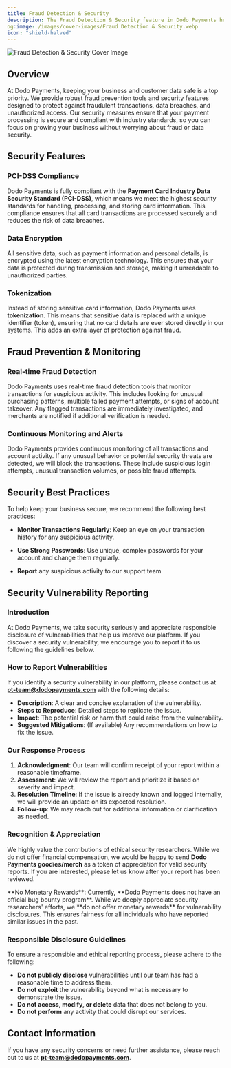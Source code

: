 ```yaml
---
title: Fraud Detection & Security
description: The Fraud Detection & Security feature in Dodo Payments helps merchants protect their business from fraudulent activities and secure customer transactions.
og:image: /images/cover-images/Fraud Detection & Security.webp
icon: "shield-halved"
---
```


<Frame>
    <img src="/images/cover-images/Fraud Detection & Security.webp" alt="Fraud Detection & Security Cover Image"/>
</Frame>

## Overview

At Dodo Payments, keeping your business and customer data safe is a top priority. We provide robust fraud prevention tools and security features designed to protect against fraudulent transactions, data breaches, and unauthorized access. Our security measures ensure that your payment processing is secure and compliant with industry standards, so you can focus on growing your business without worrying about fraud or data security.

## Security Features

### PCI-DSS Compliance

Dodo Payments is fully compliant with the **Payment Card Industry Data Security Standard (PCI-DSS)**, which means we meet the highest security standards for handling, processing, and storing card information. This compliance ensures that all card transactions are processed securely and reduces the risk of data breaches.

### Data Encryption

All sensitive data, such as payment information and personal details, is encrypted using the latest encryption technology. This ensures that your data is protected during transmission and storage, making it unreadable to unauthorized parties.

### Tokenization

Instead of storing sensitive card information, Dodo Payments uses **tokenization**. This means that sensitive data is replaced with a unique identifier (token), ensuring that no card details are ever stored directly in our systems. This adds an extra layer of protection against fraud.

## Fraud Prevention & Monitoring

### Real-time Fraud Detection

Dodo Payments uses real-time fraud detection tools that monitor transactions for suspicious activity. This includes looking for unusual purchasing patterns, multiple failed payment attempts, or signs of account takeover. Any flagged transactions are immediately investigated, and merchants are notified if additional verification is needed.

### Continuous Monitoring and Alerts

Dodo Payments provides continuous monitoring of all transactions and account activity. If any unusual behavior or potential security threats are detected, we will block the transactions. These include suspicious login attempts, unusual transaction volumes, or possible fraud attempts.

## Security Best Practices

To help keep your business secure, we recommend the following best practices:

* **Monitor Transactions Regularly**: Keep an eye on your transaction history for any suspicious activity.

* **Use Strong Passwords**: Use unique, complex passwords for your account and change them regularly.

* **Report** any suspicious activity to our support team

## Security Vulnerability Reporting

### Introduction

At Dodo Payments, we take security seriously and appreciate responsible disclosure of vulnerabilities that help us improve our platform. If you discover a security vulnerability, we encourage you to report it to us following the guidelines below.

### How to Report Vulnerabilities

If you identify a security vulnerability in our platform, please contact us at **[pt-team@dodopayments.com](mailto:pt-team@dodopayments.com)** with the following details:

- **Description**: A clear and concise explanation of the vulnerability.
- **Steps to Reproduce**: Detailed steps to replicate the issue.
- **Impact**: The potential risk or harm that could arise from the vulnerability.
- **Suggested Mitigations**: (If available) Any recommendations on how to fix the issue.

### Our Response Process

1. **Acknowledgment**: Our team will confirm receipt of your report within a reasonable timeframe.
2. **Assessment**: We will review the report and prioritize it based on severity and impact.
3. **Resolution Timeline**: If the issue is already known and logged internally, we will provide an update on its expected resolution.
4. **Follow-up**: We may reach out for additional information or clarification as needed.

### Recognition & Appreciation

We highly value the contributions of ethical security researchers. While we do not offer financial compensation, we would be happy to send **Dodo Payments goodies/merch** as a token of appreciation for valid security reports. If you are interested, please let us know after your report has been reviewed.

<Info>
**No Monetary Rewards**: Currently, **Dodo Payments does not have an official bug bounty program**. While we deeply appreciate security researchers' efforts, we **do not offer monetary rewards** for vulnerability disclosures. This ensures fairness for all individuals who have reported similar issues in the past.
</Info>

### Responsible Disclosure Guidelines

To ensure a responsible and ethical reporting process, please adhere to the following:

- **Do not publicly disclose** vulnerabilities until our team has had a reasonable time to address them.
- **Do not exploit** the vulnerability beyond what is necessary to demonstrate the issue.
- **Do not access, modify, or delete** data that does not belong to you.
- **Do not perform** any activity that could disrupt our services.

## Contact Information

If you have any security concerns or need further assistance, please reach out to us at **[pt-team@dodopayments.com](mailto:pt-team@dodopayments.com)**.